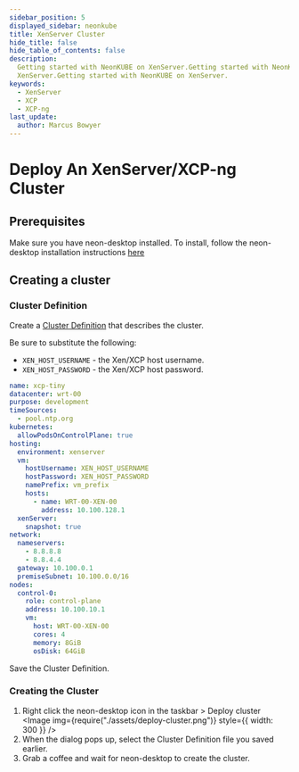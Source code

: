 ```yaml
---
sidebar_position: 5
displayed_sidebar: neonkube
title: XenServer Cluster
hide_title: false
hide_table_of_contents: false
description:
  Getting started with NeonKUBE on XenServer.Getting started with NeonKUBE on
  XenServer.Getting started with NeonKUBE on XenServer.
keywords:
  - XenServer
  - XCP
  - XCP-ng
last_update:
  author: Marcus Bowyer
---
```



# Deploy An XenServer/XCP-ng Cluster

## Prerequisites

Make sure you have neon-desktop installed. To install, follow the neon-desktop
installation instructions [here](./neon-desktop)

## Creating a cluster

### Cluster Definition

Create a
[Cluster Definition](https://api-docs.neonforge.com/neonkube/api/Neon.Kube.ClusterDef.ClusterDefinition.html)
that describes the cluster.

Be sure to substitute the following:

- `XEN_HOST_USERNAME` - the Xen/XCP host username.
- `XEN_HOST_PASSWORD` - the Xen/XCP host password.

```yaml
name: xcp-tiny
datacenter: wrt-00
purpose: development
timeSources:
  - pool.ntp.org
kubernetes:
  allowPodsOnControlPlane: true
hosting:
  environment: xenserver
  vm:
    hostUsername: XEN_HOST_USERNAME
    hostPassword: XEN_HOST_PASSWORD
    namePrefix: vm_prefix
    hosts:
      - name: WRT-00-XEN-00
        address: 10.100.128.1
  xenServer:
    snapshot: true
network:
  nameservers:
    - 8.8.8.8
    - 8.8.4.4
  gateway: 10.100.0.1
  premiseSubnet: 10.100.0.0/16
nodes:
  control-0:
    role: control-plane
    address: 10.100.10.1
    vm:
      host: WRT-00-XEN-00
      cores: 4
      memory: 8GiB
      osDisk: 64GiB
```

Save the Cluster Definition.

### Creating the Cluster

1. Right click the neon-desktop icon in the taskbar > Deploy cluster
   <Image img={require("./assets/deploy-cluster.png")} style={{ width: 300 }} />
2. When the dialog pops up, select the Cluster Definition file you saved
   earlier.
3. Grab a coffee and wait for neon-desktop to create the cluster.
